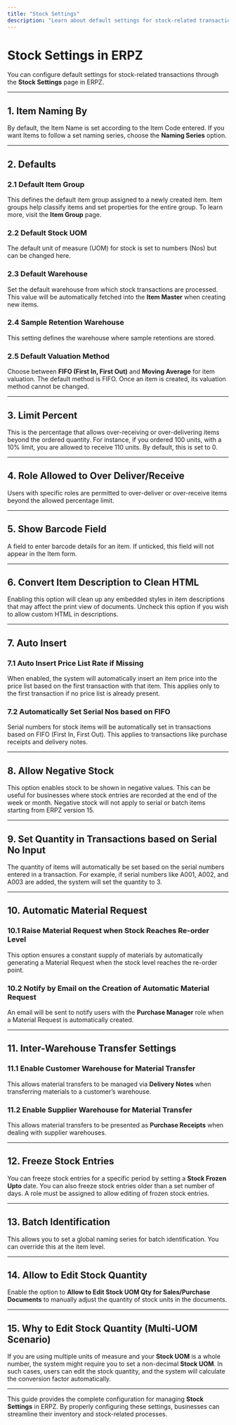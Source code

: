 ```yaml
---
title: "Stock Settings"
description: "Learn about default settings for stock-related transactions in ERPZ, including item naming, valuation methods, and auto-insert options."
---
```


# Stock Settings in ERPZ

You can configure default settings for stock-related transactions through the **Stock Settings** page in ERPZ.

---

## 1. Item Naming By
By default, the Item Name is set according to the Item Code entered. If you want Items to follow a set naming series, choose the **Naming Series** option.

---

## 2. Defaults

### 2.1 Default Item Group
This defines the default item group assigned to a newly created item. Item groups help classify items and set properties for the entire group. To learn more, visit the **Item Group** page.

### 2.2 Default Stock UOM
The default unit of measure (UOM) for stock is set to numbers (Nos) but can be changed here.

### 2.3 Default Warehouse
Set the default warehouse from which stock transactions are processed. This value will be automatically fetched into the **Item Master** when creating new items.

### 2.4 Sample Retention Warehouse
This setting defines the warehouse where sample retentions are stored.

### 2.5 Default Valuation Method
Choose between **FIFO (First In, First Out)** and **Moving Average** for item valuation. The default method is FIFO. Once an item is created, its valuation method cannot be changed.

---

## 3. Limit Percent
This is the percentage that allows over-receiving or over-delivering items beyond the ordered quantity. For instance, if you ordered 100 units, with a 10% limit, you are allowed to receive 110 units. By default, this is set to 0.

---

## 4. Role Allowed to Over Deliver/Receive
Users with specific roles are permitted to over-deliver or over-receive items beyond the allowed percentage limit.

---

## 5. Show Barcode Field
A field to enter barcode details for an item. If unticked, this field will not appear in the Item form.

---

## 6. Convert Item Description to Clean HTML
Enabling this option will clean up any embedded styles in item descriptions that may affect the print view of documents. Uncheck this option if you wish to allow custom HTML in descriptions.

---

## 7. Auto Insert

### 7.1 Auto Insert Price List Rate if Missing
When enabled, the system will automatically insert an item price into the price list based on the first transaction with that item. This applies only to the first transaction if no price list is already present.

### 7.2 Automatically Set Serial Nos based on FIFO
Serial numbers for stock items will be automatically set in transactions based on FIFO (First In, First Out). This applies to transactions like purchase receipts and delivery notes.

---

## 8. Allow Negative Stock
This option enables stock to be shown in negative values. This can be useful for businesses where stock entries are recorded at the end of the week or month. Negative stock will not apply to serial or batch items starting from ERPZ version 15.

---

## 9. Set Quantity in Transactions based on Serial No Input
The quantity of items will automatically be set based on the serial numbers entered in a transaction. For example, if serial numbers like A001, A002, and A003 are added, the system will set the quantity to 3.

---

## 10. Automatic Material Request

### 10.1 Raise Material Request when Stock Reaches Re-order Level
This option ensures a constant supply of materials by automatically generating a Material Request when the stock level reaches the re-order point.

### 10.2 Notify by Email on the Creation of Automatic Material Request
An email will be sent to notify users with the **Purchase Manager** role when a Material Request is automatically created.

---

## 11. Inter-Warehouse Transfer Settings

### 11.1 Enable Customer Warehouse for Material Transfer
This allows material transfers to be managed via **Delivery Notes** when transferring materials to a customer’s warehouse.

### 11.2 Enable Supplier Warehouse for Material Transfer
This allows material transfers to be presented as **Purchase Receipts** when dealing with supplier warehouses.

---

## 12. Freeze Stock Entries
You can freeze stock entries for a specific period by setting a **Stock Frozen Upto** date. You can also freeze stock entries older than a set number of days. A role must be assigned to allow editing of frozen stock entries.

---

## 13. Batch Identification
This allows you to set a global naming series for batch identification. You can override this at the item level.

---

## 14. Allow to Edit Stock Quantity
Enable the option to **Allow to Edit Stock UOM Qty for Sales/Purchase Documents** to manually adjust the quantity of stock units in the documents.

---

## 15. Why to Edit Stock Quantity (Multi-UOM Scenario)
If you are using multiple units of measure and your **Stock UOM** is a whole number, the system might require you to set a non-decimal **Stock UOM**. In such cases, users can edit the stock quantity, and the system will calculate the conversion factor automatically.

---

This guide provides the complete configuration for managing **Stock Settings** in ERPZ. By properly configuring these settings, businesses can streamline their inventory and stock-related processes.
